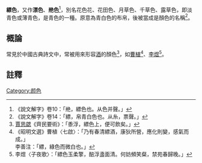 {{多個問題|
{{original research|time=2017-08-10T14:53:53+00:00}}
{{refimprove|time=2017-08-10T14:53:53+00:00}}
{{Expand|time=2017-04-01}}
}}
'''縹色'''，又作'''漂色'''、'''艵色'''<ref>《說文解字》卷10：「艵，縹色也。从色并聲。」</ref>，別名花色花、花田色、月草色、千草色、露草色，即淡青色或薄青色，是青色的一種。原意為青白色的布帛，後被當成是顏色的名稱<ref>《說文解字》卷14：「縹，帛青白色也。从糸，票聲。」</ref>。

==概論==
常見於中國古典詩文中，常被用來形容[[酒|酒]]的顏色<ref>[[賈思勰|賈思勰]]《齊民要術》：「黍浮，縹色上，便可飲矣。」</ref>，如[[曹植|曹植]]<ref>《昭明文選》曹植〈七啟〉：「乃有春清縹酒，康狄所營，應化則變，感氣而成。」<br>李善注：「縹，綠色而微白也。」</ref>、[[李煜|李煜]]<ref>李煜〈子夜歌〉：「縹色玉柔擎，醅浮盞面清。何妨頻笑粲，禁苑春歸晚。」</ref>。

==註釋==
{{reflist}}

[[Category:颜色|Category:颜色]]